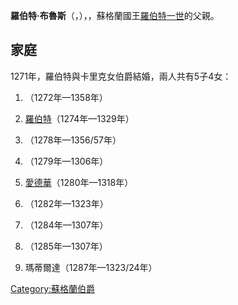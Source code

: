 {{Multiple issues|
{{Expand language|1=en|time=2020-12-23T09:14:06+00:00}}
{{Unreferenced|time=2020-12-23T09:14:06+00:00}}
}}
{{Infobox noble
| name        = 羅伯特·布魯斯
| title       = 安南達爾領主
| birth_date  = 1243年7月
| birth_place = [[埃塞克斯郡|埃塞克斯郡]]
| death_date  = {{Death date and age|1304|3|4|1243|7|df=y}}
| noble family= [[布魯斯家族|布魯斯家族]]
| father      = [[第五代安南達爾領主羅伯特·布魯斯|羅伯特·布魯斯]]
| mother      = [[格洛斯特的伊莎貝拉|格洛斯特的伊莎貝拉]]
}}
'''羅伯特·布魯斯'''（{{lang-en|Robert de Brus}}，{{bd|1243年|7月|1304年|3月4日}}），{{le|安南達爾領主|Lord of Annandale}}，蘇格蘭國王[[罗伯特一世_(苏格兰)|羅伯特一世]]的父親。

== 家庭 ==
1271年，羅伯特與卡里克女伯爵{{le|卡里克的瑪喬里|Marjorie, Countess of Carrick|瑪喬里}}結婚，兩人共有5子4女：
# {{le|伊莎貝爾·布魯斯|Isabel Bruce|伊莎貝爾}}（1272年—1358年）
# [[罗伯特一世_(苏格兰)|羅伯特]]（1274年—1329年）
# {{le|克里斯蒂娜·布魯斯|Christina Bruce|克里斯蒂娜}}（1278年—1356/57年）
# {{le|奈傑爾·布魯斯|Nigel de Brus|奈傑爾}}（1279年—1306年）
# [[爱德华·布鲁斯|愛德華]]（1280年—1318年）
# {{le|瑪麗·布魯斯|Mary Bruce|瑪麗}}（1282年—1323年）
# {{le|托馬斯·布魯斯|Thomas de Brus|托馬斯}}（1284年—1307年）
# {{le|亞歷山大·布魯斯|Alexander de Brus|亞歷山大}}（1285年—1307年）
# 瑪蒂爾達（1287年—1323/24年）

[[Category:蘇格蘭伯爵|Category:蘇格蘭伯爵]]